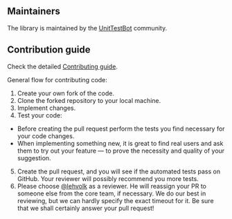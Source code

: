 ## Maintainers

The library is maintained by the <a href="https://github.com/UnitTestBot">UnitTestBot</a> community.

## Contribution guide

Check the detailed <a href="https://github.com/UnitTestBot/UTBotJava/blob/main/CONTRIBUTING.md">Contributing guide</a>.

General flow for contributing code:

1. Create your own fork of the code.
2. Clone the forked repository to your local machine.
3. Implement changes.
4. Test your code:
* Before creating the pull request perform the tests you find necessary for your code changes.
* When implementing something new, it is great to find real users and ask them to try out your feature — to prove
the necessity and quality of your suggestion.
5. Create the pull request, and you will see if the automated tests pass on GitHub. Your reviewer will possibly
recommend
you more tests.
6. Please choose [@lehvolk](https://github.com/lehvolk) as a reviewer. He will reassign your PR to someone else from
the core team, if necessary.
We do our best in reviewing, but we can hardly specify the exact timeout for it. Be sure that we shall certainly answer your pull request!



